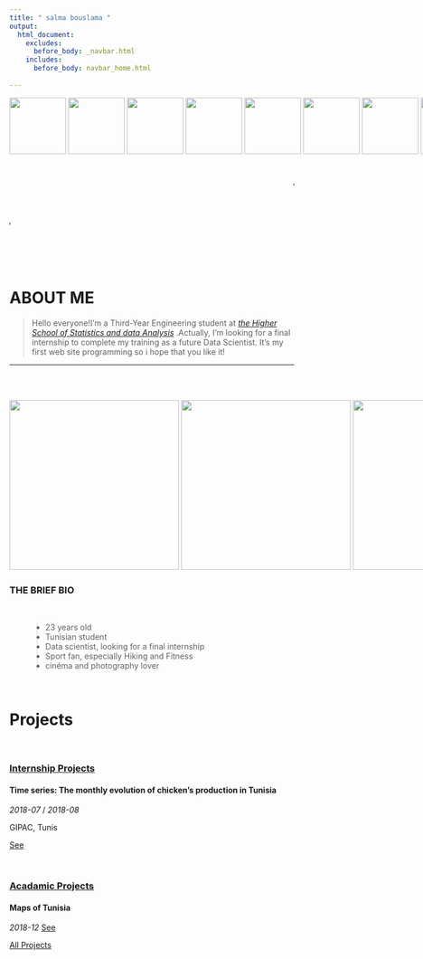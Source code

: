 ```yaml
---
title: " salma bouslama "
output:
  html_document:
    excludes:
      before_body: _navbar.html
    includes:
      before_body: navbar_home.html
      
---
```

<nobr>
<center>
<img  src="image/AI.png" width="100px" height="auto">
<img  src="image/looop.jpg" width="100px" height="auto">
<img  src="image/explore.png" width="100px" height="auto">
<img  src="image/stat.jpg" width="100px" height="auto">
<img  src="image/i.png" width="100px" height="auto">
<img  src="image/cobba.jpg" width="100px" height="auto">
<img  src="image/courbe.jpg" width="100px" height="auto">
<img  src="image/AAII.jpg" width="100px" height="auto">
</center>
</nobr>

<h1><marquee direction="left"><center><FONT face="Chalkduster, fantasy"> "Data Analysis uses data to describe the PAST."  </FONT> </center></marquee></h1>
<h1><marquee direction="right"><center><FONT face="Chalkduster, fantasy"> "Data Scientist uses data to describe the FUTURE."  </FONT> </center></marquee></h1>
<br>
<br>



<a class="anchor" id="about"></a>

<h1>ABOUT ME</h1>

> Hello everyone!I'm a Third-Year Engineering student at [*the Higher School of Statistics and data Analysis*](http://www.essai.rnu.tn/accueil.htm) .Actually, I'm looking for a final internship to complete my training as a future Data Scientist. It's my first web site programming so i hope that you like it!

<hr>
<br>

<br>
<nobr>
<img  src="image/salma2.jpg" width="300px" height="auto">
<img src="image/computer.png"width="300px" height="auto" />
<img src="image/salma.jpg"width="300px" height="auto" />
</nobr>
<br>

<h3>THE BRIEF BIO</h3>

<br>
<ul>
> <li>23 years old</li>
<li>Tunisian student</li>
<li>Data scientist, looking for a final internship</li>
<li>Sport fan, especially Hiking and Fitness</li>
<li>cinéma and photography lover</li>
</ul>


<br>


<a class="anchor" id="blog-posts"></a>

<h1>Projects</h1>

<br>

<article>

<h3><a href="Projects.html">Internship Projects</a></h3>
<div class="summary">
 <h4>Time series: The monthly evolution of chicken’s production in Tunisia</h4>
<span><i class="fa fa-calendar"></i> _2018-07_ / _2018-08_</span>
<p>GIPAC, Tunis</p>
<a class="btn btn-outline-primary btn-sm" href="talk-2018-09-ucla-cpl.html" role="button">See</a>
</div>

</article>

<br>

<article>
<h3><a href="Projects.html">Acadamic Projects</a></h3>
<div class="summary">
<h4>Maps of Tunisia</h4>
<span><i class="fa fa-calendar"></i> _2018-12_</span>
<a class="btn btn-outline-primary btn-sm" href="https://salmabouslama.shinyapps.io/Tunisia/" role="button">See</a>
</div>
</article>

<a class="btn btn-outline-secondary btn-lg" href="Projects.html" role="button">All Projects</a>

<br>
<br>
<br>

